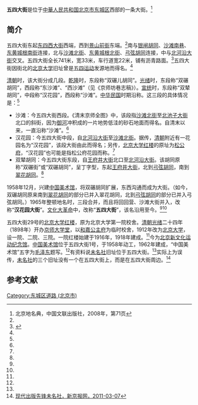 {{Coord|39.92287|116.39951|type:landmark_region:CN-11_source:GoogleMaps|display=title}}
{{otheruses}}
{{Infobox China Road
|路牌类型 = Beijing
|道路方向 = WE
|中文道路名称 = 五四大街
|道路名称拼音 = WUSI DAJIE
|图片 =File:National Art Museum of China.JPG
|图片说明 = 五四大街北侧的[[中国美术馆|中国美术馆]]
|道路属性 = 城市主干道
|道路总长度 = 0.741
|车速限制 = 
|行车线数量 = 
|所在地区 = [[北京市|北京市]][[东城区_(北京市)|东城区]]
|起点 =[[东四西大街|东四西大街]]西口
|终点 =[[景山前街|景山前街]]东口
|路段主要建筑 = [[北京大学红楼|北京大学红楼]]<br>（[[北京新文化运动纪念馆|北京新文化运动纪念馆]]）<br>[[中国美术馆|中国美术馆]]<br>[[文物出版社|文物出版社]]读者服务部<br>[[五四书店|五四书店]]
}}

'''五四大街'''是位于[[中華人民共和国|中華人民共和国]][[北京市|北京市]][[东城区_(北京市)|东城区]]西部的一条大街。<ref name=bjdmd>北京地名典，中国文联出版社，2008年，第71页</ref>

==简介==
五四大街东起[[东四西大街|东四西大街]]西端，西到[[景山前街|景山前街]]东端。<ref name=bjdmd/>南与[[银闸胡同|银闸胡同]]、[[沙滩南巷|沙滩南巷]]、[[东黄城根南街|东黄城根南街]]连接，北与[[沙滩北街|沙滩北街]]、[[东黄城根北街|东黄城根北街]]、[[弓弦胡同|弓弦胡同]]连接，中与[[北河沿大街|北河沿大街]]交叉。五四大街全长741米，宽33米，车行道宽22米，铺有沥青路面。<ref name=dhly>{{Cite web |url=http://www.bjdclib.com/subdb/laneculture/lane/201003/t20100317_31305.html |title=五四大街，东华流韵，于2013-04-13查阅 |accessdate=2013-04-11 |archive-date=2016-03-05 |archive-url=https://web.archive.org/web/20160305072828/http://www.bjdclib.com/subdb/laneculture/lane/201003/t20100317_31305.html |dead-url=no }}</ref>五四大街因街北的[[北京大学|北京大学]]旧址曾是[[五四运动|五四运动]]发源地而得名。<ref name=bjdmd/>

[[清朝|清朝]]时，该大街分成几段。[[乾隆|乾隆]]时，东段称“双碾儿胡同”。[[光绪|光绪]]时，东段称“双碾胡同”，西段称“东沙滩”、“西沙滩”（见《京师坊巷志稿》）。[[宣统|宣统]]时，东段称“双辇胡同”，中段称“汉花园”，西段称“沙滩”。[[中华民国|中华民国]]时期沿称。这三段的具体情况是：<ref name=dhly/>
*沙滩：今五四大街西段。《清末京师全图》中，该段指[[沙滩北街|沙滩北街]]至[[北池子大街|北池子大街]]北口的斜街，因为[[御河|御河]]冲积成的一片地势低洼的砂石地面而得名。自清末以来，一直沿称“沙滩”。<ref name=dhly/>
*汉花园：今五四大街中段，自[[北河沿大街|北河沿大街]]至[[沙滩北街|沙滩北街]]。据传，[[清朝|清朝]]附近有一花园名为“汉花园”，该段大街由此而得名；另传，[[北京大学红楼|北京大学红楼]]的原址为[[松公府|松公府]]，“汉花园”也可能是指松公府花园而称。<ref name=dhly/>
*双辇胡同：今五四大街东段，自[[王府井大街|王府井大街]]北口至[[北河沿大街|北河沿大街]]。该胡同原称“双碾街”或“双碾胡同”，呈丁字型，东起[[王府井大街|王府井大街]]，北到[[弓弦胡同|弓弦胡同]]，南到[[翠花胡同|翠花胡同]]。<ref name=dhly/>

1958年12月，兴建[[中国美术馆|中国美术馆]]，将双碾胡同扩展，东西沟通而成为大街。（如今，双碾胡同原来南到[[翠花胡同|翠花胡同]]的部分已并入翠花胡同，北到[[弓弦胡同|弓弦胡同]]的部分已并入弓弦胡同。）1965年整顿地名时，三段合并，而且将回回营、沙滩大街并入，改称“'''汉花园大街'''”。[[文化大革命|文化大革命]]中，改称“'''五四大街'''”，该名沿用至今。<ref name=bjdmd/><ref name=dhly/>

五四大街29号的[[北京大学红楼|北京大学红楼]]，原为北京大学第一院校舍。[[清朝|清朝]][[光绪|光绪]]二十四年（1898年）开办[[京师大学堂|京师大学堂]]，以[[和嘉公主府|和嘉公主府]]为临时校舍，1912年改为[[北京大学|北京大学]]，设一院、二院、三院。一院红楼始建于1916年，1918年建成。<ref name=bjdmd/>今为[[北京新文化运动纪念馆|北京新文化运动纪念馆]]。[[中国美术馆|中国美术馆]]位于五四大街1号，于1958年动工，1962年建成，“中国美术馆”五字为[[毛泽东|毛泽东]]题写。<ref name=dhly/>有资料说[[未名社|未名社]]旧址位于五四大街。<ref name=dhly/>实际上为误传，[[未名社|未名社]]的三个旧址没有一个在五四大街上，而是在五四大街周边。<ref>[http://www.bjnews.com.cn/lifestyle/2011/03/07/108905.html 现代出版先锋未名社，新京报网，2011-03-07]{{dead link|date=2018年2月 |bot=InternetArchiveBot |fix-attempted=yes }}</ref>

==参考文献==
{{reflist}}
{{朝阳门大街}}
[[Category:东城区道路_(北京市)|Category:东城区道路 (北京市)]]